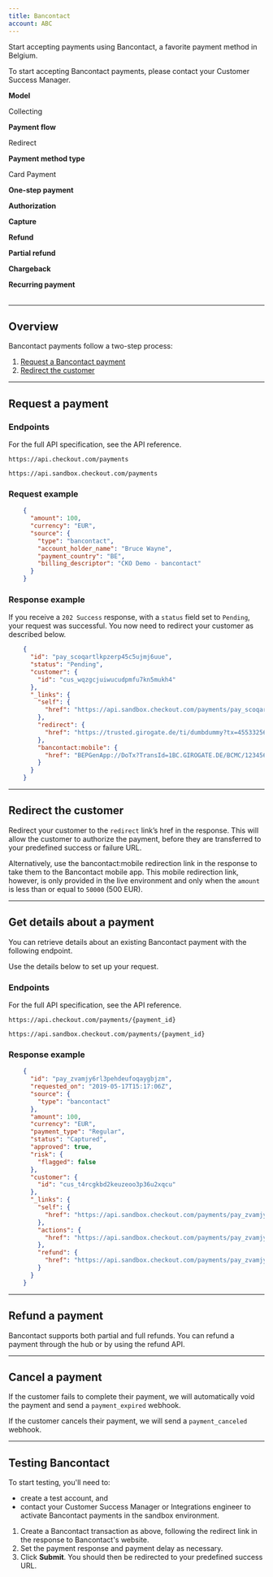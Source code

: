```yaml
---
title: Bancontact
account: ABC
---
```


Start accepting payments using Bancontact, a favorite payment method in Belgium.

<TipBox variant="info">

  To start accepting Bancontact payments, please contact your Customer Success Manager.

</TipBox>

<Table>
<TableBody>
<TableRow>
<TableCell withBackground>

**Model**

</TableCell>
<TableCell>

Collecting

</TableCell>
</TableRow>
<TableRow>
<TableCell withBackground>

**Payment flow**

</TableCell>
<TableCell>

Redirect

</TableCell>
</TableRow>
<TableRow>
<TableCell withBackground>

**Payment method type**

</TableCell>
<TableCell>

Card Payment

</TableCell>
</TableRow>
<TableRow>
<TableCell withBackground>

**One-step payment**

</TableCell>
<TableTicCell type="check"/>
</TableRow>
<TableRow>
<TableCell withBackground>

**Authorization**

</TableCell>
<TableTicCell type="error"/>
</TableRow>
<TableRow>
<TableCell withBackground>

**Capture**

</TableCell>
<TableTicCell type="error" />
</TableRow>
<TableRow>
<TableCell withBackground>

**Refund**

</TableCell>
<TableTicCell type="check" />
</TableRow>
<TableRow>
<TableCell withBackground>

**Partial refund**

</TableCell>
<TableTicCell type="check" />
</TableRow>
<TableRow>
<TableCell withBackground>

**Chargeback**

</TableCell>
<TableTicCell type="error" />
</TableRow>
<TableRow>
<TableCell withBackground>

**Recurring payment**

</TableCell>
<TableTicCell type="error" />
</TableRow>
</TableBody>
</Table>


---

## Overview

Bancontact payments follow a two-step process:

1.  [Request a Bancontact payment](/payments/payment-methods/cards/bancontact#Request_a_payment)
2.  [Redirect the customer](/payments/payment-methods/cards/bancontact#Redirect_the_customer)

---

## Request a payment

### Endpoints

For the full API specification, see the <ExternalLink href="https://api-reference.checkout.com" >API reference</ExternalLink>.


<tabs>
<tab title="Live" active>
<LineCodeWrapper type="post">

`https://api.checkout.com/payments`

</LineCodeWrapper>
</tab>
<tab title="Sandbox">
<LineCodeWrapper type="post">

`https://api.sandbox.checkout.com/payments`

</LineCodeWrapper>
</tab>
</tabs>

### Request example

```json
    {
      "amount": 100,
      "currency": "EUR",
      "source": {
        "type": "bancontact",
        "account_holder_name": "Bruce Wayne",
        "payment_country": "BE",
        "billing_descriptor": "CKO Demo - bancontact"
      }
    }
```

### Response example

If you receive a `202 Success` response, with a `status` field set to `Pending`, your request was successful. You now need to redirect your customer as described below.


```json
    {
      "id": "pay_scoqartlkpzerp45c5ujmj6uue",
      "status": "Pending",
      "customer": {
        "id": "cus_wqzgcjuiwucudpmfu7kn5mukh4"
      },
      "_links": {
        "self": {
          "href": "https://api.sandbox.checkout.com/payments/pay_scoqartlkpzerp45c5ujmj6uue"
        },
        "redirect": {
          "href": "https://trusted.girogate.de/ti/dumbdummy?tx=455332564&rs=O34Tn460YM76zZzI7yfXXPIsVnnWAhaV&cs=bb716499d072a5adfb314437c5965e1150b15550aac7a298b5d9d317653427a1"
        },
        "bancontact:mobile": {
          "href": "BEPGenApp://DoTx?TransId=1BC.GIROGATE.DE/BCMC/123456789$ICAE3BUIH5P9U53Y5HKA9CRT"
        }
      }
    }
```
---

## Redirect the customer

Redirect your customer to the `redirect` link’s href in the response. This will allow the customer to authorize the payment, before they are transferred to your predefined success or failure URL.

Alternatively, use the bancontact:mobile redirection link in the response to take them to the Bancontact mobile app. This mobile redirection link, however, is only provided in the live environment and only when the `amount` is less than or equal to `50000` (500 EUR).

---

## Get details about a payment

You can retrieve details about an existing Bancontact payment with the following endpoint.

Use the details below to set up your request.

### Endpoints

For the full API specification, see the <ExternalLink href="https://api-reference.checkout.com" >API reference</ExternalLink>.

<tabs>
<tab title="Live" active>
<LineCodeWrapper type="get">

`https://api.checkout.com/payments/{payment_id}`

</LineCodeWrapper>
</tab>
<tab title="Sandbox">
<LineCodeWrapper type="get">

`https://api.sandbox.checkout.com/payments/{payment_id}`

</LineCodeWrapper>
</tab>
</tabs>

### Response example

```json
    {
      "id": "pay_zvamjy6rl3pehdeufoqaygbjzm",
      "requested_on": "2019-05-17T15:17:06Z",
      "source": {
        "type": "bancontact"
      },
      "amount": 100,
      "currency": "EUR",
      "payment_type": "Regular",
      "status": "Captured",
      "approved": true,
      "risk": {
        "flagged": false
      },
      "customer": {
        "id": "cus_t4rcgkbd2keuzeoo3p36u2xqcu"
      },
      "_links": {
        "self": {
          "href": "https://api.sandbox.checkout.com/payments/pay_zvamjy6rl3pehdeufoqaygbjzm"
        },
        "actions": {
          "href": "https://api.sandbox.checkout.com/payments/pay_zvamjy6rl3pehdeufoqaygbjzm/actions"
        },
        "refund": {
          "href": "https://api.sandbox.checkout.com/payments/pay_zvamjy6rl3pehdeufoqaygbjzm/refunds"
        }
      }
    }
```
---

## Refund a payment

Bancontact supports both partial and full refunds. You can refund a payment through the <ExternalLink href="https://hub.checkout.com/v2" >hub</ExternalLink> or by using the <ExternalLink href="/payments/manage-payments/refund-a-payment" >refund API</ExternalLink>.

---

## Cancel a payment

If the customer fails to complete their payment, we will automatically void the payment and send a `payment_expired` webhook.

If the customer cancels their payment, we will send a `payment_canceled` webhook.

---

## Testing Bancontact

<TipBox variant="note">

To start testing, you'll need to:

*   <ExternalLink href="https://www.checkout.com/get-test-account" >create a test account</ExternalLink>, and
*   contact your Customer Success Manager or Integrations engineer to activate Bancontact payments in the sandbox environment.

</TipBox>

1.  Create a Bancontact transaction as above, following the redirect link in the response to Bancontact's website.
2.  Set the payment response and payment delay as necessary.
3.  Click **Submit**. You should then be redirected to your predefined success URL.
